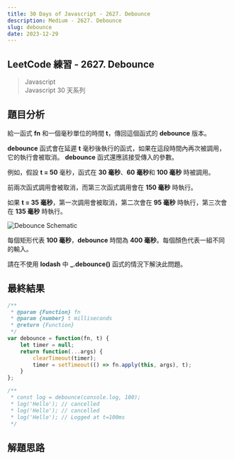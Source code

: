 ```yaml
---
title: 30 Days of Javascript - 2627. Debounce
description: Medium - 2627. Debounce
slug: debounce
date: 2023-12-29
---
```


## LeetCode 練習 - 2627. Debounce
> Javascript  
> Javascript 30 天系列

## 題目分析
給一函式 **fn** 和一個毫秒單位的時間 **t**，傳回這個函式的 **debounce** 版本。

 **debounce** 函式會在延遲 **t** 毫秒後執行的函式，如果在這段時間內再次被調用，它的執行會被取消。 **debounce** 函式還應該接受傳入的參數。

例如，假設 **t = 50** 毫秒，函式在 **30 毫秒**、**60 毫秒**和 **100 毫秒** 時被調用。

前兩次函式調用會被取消，而第三次函式調用會在 **150 毫秒** 時執行。

如果 **t = 35 毫秒**，第一次調用會被取消，第二次會在 **95 毫秒** 時執行，第三次會在 **135 毫秒** 時執行。

![Debounce Schematic](https://assets.leetcode.com/uploads/2023/04/08/screen-shot-2023-04-08-at-11048-pm.png)  

每個矩形代表 **100 毫秒**，**debounce** 時間為 **400 毫秒**。每個顏色代表一組不同的輸入。

請在不使用 **lodash** 中 **_.debounce()** 函式的情況下解決此問題。


## 最終結果

```js:debounce.js
/**
 * @param {Function} fn
 * @param {number} t milliseconds
 * @return {Function}
 */
var debounce = function(fn, t) {
    let timer = null;
    return function(...args) {
        clearTimeout(timer);
        timer = setTimeout(() => fn.apply(this, args), t);
    }
};

/**
 * const log = debounce(console.log, 100);
 * log('Hello'); // cancelled
 * log('Hello'); // cancelled
 * log('Hello'); // Logged at t=100ms
 */
```

## 解題思路
